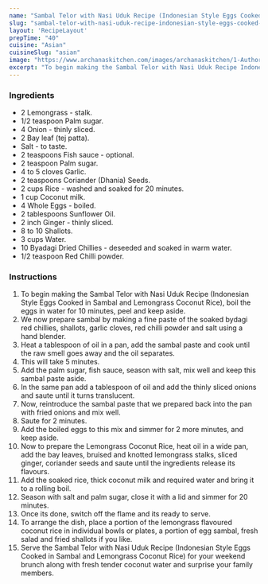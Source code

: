 ---
name: "Sambal Telor with Nasi Uduk Recipe (Indonesian Style Eggs Cooked in Sambal and Lemongrass Coconut Rice)"
slug: "sambal-telor-with-nasi-uduk-recipe-indonesian-style-eggs-cooked-in-sambal-and-lemongrass-coconut-rice"
layout: 'RecipeLayout'
prepTime: "40"
cuisine: "Asian"
cuisineSlug: "asian"
image: "https://www.archanaskitchen.com/images/archanaskitchen/1-Author/nithya.anantham/Sambal_Telor_with_Nasi_Uduk_Recipe_Indonesian_Style_Eggs_Cooked_in_Sambal_and_Lemongrass_Coconut_Rice.jpg"
excerpt: "To begin making the Sambal Telor with Nasi Uduk Recipe Indonesian Style Eggs Cooked in Sambal and Lemongrass Coconut Rice, boil the eggs in water for 10 minutes, peel and keep aside"
---

### Ingredients

- 2 Lemongrass - stalk.
- 1/2 teaspoon Palm sugar.
- 4 Onion - thinly sliced.
- 2 Bay leaf (tej patta).
- Salt - to taste.
- 2 teaspoons Fish sauce - optional.
- 2 teaspoon Palm sugar.
- 4 to 5 cloves Garlic.
- 2 teaspoons Coriander (Dhania) Seeds.
- 2 cups Rice - washed and soaked for 20 minutes.
- 1 cup Coconut milk.
- 4 Whole Eggs - boiled.
- 2 tablespoons Sunflower Oil.
- 2 inch Ginger - thinly sliced.
- 8 to 10 Shallots.
- 3 cups Water.
- 10 Byadagi Dried Chillies - deseeded and soaked in warm water.
- 1/2 teaspoon Red Chilli powder.

### Instructions

1. To begin making the Sambal Telor with Nasi Uduk Recipe (Indonesian Style Eggs Cooked in Sambal and Lemongrass Coconut Rice), boil the eggs in water for 10 minutes, peel and keep aside.
1. We now prepare sambal by making a fine paste of the soaked bydagi red chillies, shallots, garlic cloves, red chilli powder and salt using a hand blender.
1. Heat a tablespoon of oil in a pan, add the sambal paste and cook until the raw smell goes away and the oil separates.
1. This will take 5 minutes.
1. Add the palm sugar, fish sauce, season with salt, mix well and keep this sambal paste aside.
1. In the same pan add a tablespoon of oil and add the thinly sliced onions and saute until it turns translucent.
1. Now, reintroduce the sambal paste that we prepared back into the pan with fried onions and mix well.
1. Saute for 2 minutes.
1. Add the boiled eggs to this mix and simmer for 2 more minutes, and keep aside.
1. Now to prepare the Lemongrass Coconut Rice, heat oil in a wide pan, add the bay leaves, bruised and knotted lemongrass stalks, sliced ginger, coriander seeds and saute until the ingredients release its flavours.
1. Add the soaked rice, thick coconut milk and required water and bring it to a rolling boil.
1. Season with salt and palm sugar, close it with a lid and simmer for 20 minutes.
1. Once its done, switch off the flame and its ready to serve.
1. To arrange the dish, place a portion of the lemongrass flavoured coconut rice in individual bowls or plates, a portion of egg sambal, fresh salad and fried shallots if you like.
1. Serve the Sambal Telor with Nasi Uduk Recipe (Indonesian Style Eggs Cooked in Sambal and Lemongrass Coconut Rice) for your weekend brunch along with fresh tender coconut water and surprise your family members.
